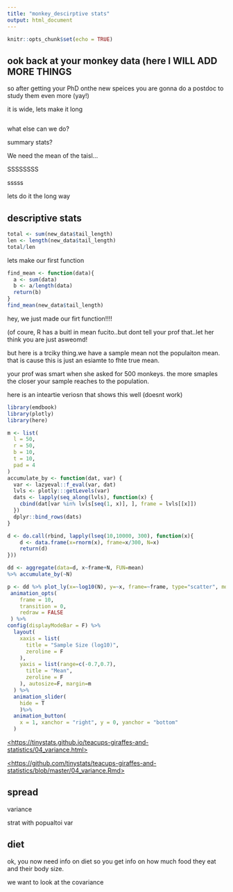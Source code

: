 ```yaml
---
title: "monkey_descirptive stats"
output: html_document
---
```


```r
knitr::opts_chunk$set(echo = TRUE)
```

## ook back at your monkey data (here I WILL ADD MORE THINGS

so after getting your PhD onthe new speices you are gonna do a postdoc to study them even more (yay!)

it is wide, lets make it long

```r

```

what else can we do?

summary stats?

We need the mean of the taisl...

SSSSSSSS

sssss

lets do it the long way

## descriptive stats

```r
total <- sum(new_data$tail_length)
len <- length(new_data$tail_length)
total/len
```

lets make our first function

```r
find_mean <- function(data){
  a <- sum(data)
  b <- a/length(data)
  return(b)
}
find_mean(new_data$tail_length)
```

hey, we just made our firt function!!!!

(of coure, R has a buitl in mean fucito..but dont tell your prof that..let her think you are just asweomd!

but here is a trciky thing.we have a sample mean not the populaiton mean. that is cause this is just an esiamte to fhte true mean.

your prof was smart when she asked for 500 monkeys. the more smaples the closer your sample reaches to the population.

here is an inteartie veriosn that shows this well (doesnt work)

```r
library(emdbook)
library(plotly)
library(here)

m <- list(
  l = 50,
  r = 50,
  b = 10,
  t = 10,
  pad = 4
)
accumulate_by <- function(dat, var) {
  var <- lazyeval::f_eval(var, dat)
  lvls <- plotly:::getLevels(var)
  dats <- lapply(seq_along(lvls), function(x) {
    cbind(dat[var %in% lvls[seq(1, x)], ], frame = lvls[[x]])
  })
  dplyr::bind_rows(dats)
}

d <- do.call(rbind, lapply(lseq(10,10000, 300), function(x){
	d <- data.frame(x=rnorm(x), frame=x/300, N=x)
	return(d)
}))

dd <- aggregate(data=d, x~frame+N, FUN=mean)
%>% accumulate_by(~N)

p <- dd %>% plot_ly(x=~log10(N), y=~x, frame=~frame, type="scatter", mode="lines", line = list(simplyfy = F, color="orangered"),width=550, height=350)%>% 
 animation_opts(
    frame = 10, 
    transition = 0, 
    redraw = FALSE
 ) %>% 
config(displayModeBar = F) %>%
  layout(
    xaxis = list(
      title = "Sample Size (log10)",
      zeroline = F
    ),
    yaxis = list(range=c(-0.7,0.7),
      title = "Mean",
      zeroline = F
    ), autosize=F, margin=m
  ) %>%
  animation_slider(
    hide = T
    )%>%
  animation_button(
    x = 1, xanchor = "right", y = 0, yanchor = "bottom"
  )
```

[\<https://tinystats.github.io/teacups-giraffes-and-statistics/04_variance.html\>](https://tinystats.github.io/teacups-giraffes-and-statistics/04_variance.html){.uri}

[\<https://github.com/tinystats/teacups-giraffes-and-statistics/blob/master/04_variance.Rmd\>](https://github.com/tinystats/teacups-giraffes-and-statistics/blob/master/04_variance.Rmd){.uri}

## spread

variance

strat with popualtoi var

## diet

ok, you now need info on diet so you get info on how much food they eat and their body size.

we want to look at the covariance

